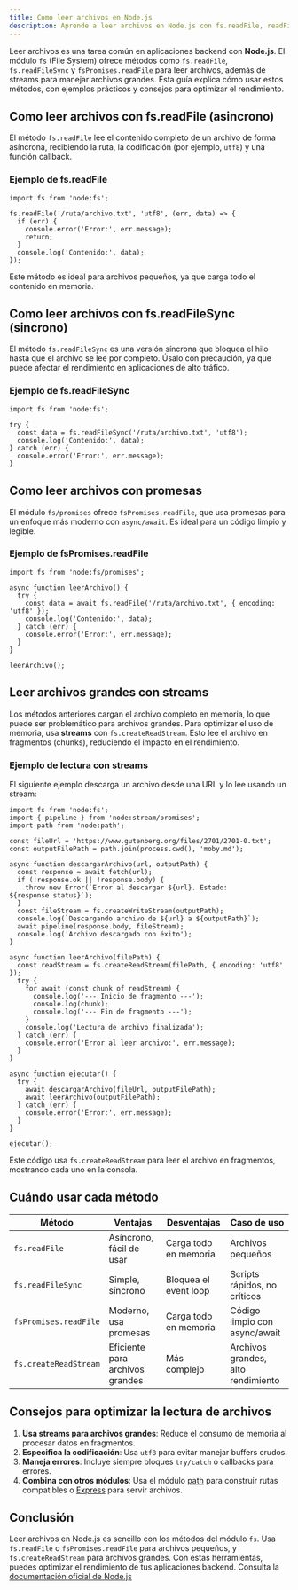 ```yaml
---
title: Como leer archivos en Node.js
description: Aprende a leer archivos en Node.js con fs.readFile, readFileSync y streams para optimizar memoria
---
```


Leer archivos es una tarea común en aplicaciones backend con **Node.js**. El módulo `fs` (File System) ofrece métodos como `fs.readFile`, `fs.readFileSync` y `fsPromises.readFile` para leer archivos, además de streams para manejar archivos grandes. Esta guía explica cómo usar estos métodos, con ejemplos prácticos y consejos para optimizar el rendimiento.

## Como leer archivos con fs.readFile (asincrono)

El método `fs.readFile` lee el contenido completo de un archivo de forma asíncrona, recibiendo la ruta, la codificación (por ejemplo, `utf8`) y una función callback.

### Ejemplo de fs.readFile

```go:js
import fs from 'node:fs';

fs.readFile('/ruta/archivo.txt', 'utf8', (err, data) => {
  if (err) {
    console.error('Error:', err.message);
    return;
  }
  console.log('Contenido:', data);
});
```

Este método es ideal para archivos pequeños, ya que carga todo el contenido en memoria.

## Como leer archivos con fs.readFileSync (sincrono)

El método `fs.readFileSync` es una versión síncrona que bloquea el hilo hasta que el archivo se lee por completo. Úsalo con precaución, ya que puede afectar el rendimiento en aplicaciones de alto tráfico.

### Ejemplo de fs.readFileSync

```go:js
import fs from 'node:fs';

try {
  const data = fs.readFileSync('/ruta/archivo.txt', 'utf8');
  console.log('Contenido:', data);
} catch (err) {
  console.error('Error:', err.message);
}
```

## Como leer archivos con promesas

El módulo `fs/promises` ofrece `fsPromises.readFile`, que usa promesas para un enfoque más moderno con `async/await`. Es ideal para un código limpio y legible.

### Ejemplo de fsPromises.readFile

```go:js
import fs from 'node:fs/promises';

async function leerArchivo() {
  try {
    const data = await fs.readFile('/ruta/archivo.txt', { encoding: 'utf8' });
    console.log('Contenido:', data);
  } catch (err) {
    console.error('Error:', err.message);
  }
}

leerArchivo();
```

## Leer archivos grandes con streams

Los métodos anteriores cargan el archivo completo en memoria, lo que puede ser problemático para archivos grandes. Para optimizar el uso de memoria, usa **streams** con `fs.createReadStream`. Esto lee el archivo en fragmentos (chunks), reduciendo el impacto en el rendimiento.

### Ejemplo de lectura con streams

El siguiente ejemplo descarga un archivo desde una URL y lo lee usando un stream:

```go:js
import fs from 'node:fs';
import { pipeline } from 'node:stream/promises';
import path from 'node:path';

const fileUrl = 'https://www.gutenberg.org/files/2701/2701-0.txt';
const outputFilePath = path.join(process.cwd(), 'moby.md');

async function descargarArchivo(url, outputPath) {
  const response = await fetch(url);
  if (!response.ok || !response.body) {
    throw new Error(`Error al descargar ${url}. Estado: ${response.status}`);
  }
  const fileStream = fs.createWriteStream(outputPath);
  console.log(`Descargando archivo de ${url} a ${outputPath}`);
  await pipeline(response.body, fileStream);
  console.log('Archivo descargado con éxito');
}

async function leerArchivo(filePath) {
  const readStream = fs.createReadStream(filePath, { encoding: 'utf8' });
  try {
    for await (const chunk of readStream) {
      console.log('--- Inicio de fragmento ---');
      console.log(chunk);
      console.log('--- Fin de fragmento ---');
    }
    console.log('Lectura de archivo finalizada');
  } catch (err) {
    console.error('Error al leer archivo:', err.message);
  }
}

async function ejecutar() {
  try {
    await descargarArchivo(fileUrl, outputFilePath);
    await leerArchivo(outputFilePath);
  } catch (err) {
    console.error('Error:', err.message);
  }
}

ejecutar();
```

Este código usa `fs.createReadStream` para leer el archivo en fragmentos, mostrando cada uno en la consola.

## Cuándo usar cada método

| Método                | Ventajas                        | Desventajas           | Caso de uso                        |
| --------------------- | ------------------------------- | --------------------- | ---------------------------------- |
| `fs.readFile`         | Asíncrono, fácil de usar        | Carga todo en memoria | Archivos pequeños                  |
| `fs.readFileSync`     | Simple, síncrono                | Bloquea el event loop | Scripts rápidos, no críticos       |
| `fsPromises.readFile` | Moderno, usa promesas           | Carga todo en memoria | Código limpio con async/await      |
| `fs.createReadStream` | Eficiente para archivos grandes | Más complejo          | Archivos grandes, alto rendimiento |

## Consejos para optimizar la lectura de archivos

1. **Usa streams para archivos grandes**: Reduce el consumo de memoria al procesar datos en fragmentos.
2. **Especifica la codificación**: Usa `utf8` para evitar manejar buffers crudos.
3. **Maneja errores**: Incluye siempre bloques `try/catch` o callbacks para errores.
4. **Combina con otros módulos**: Usa el módulo [path](https://nodejs.org/api/path.html) para construir rutas compatibles o [Express](https://expressjs.com/es/) para servir archivos.

## Conclusión

Leer archivos en Node.js es sencillo con los métodos del módulo `fs`. Usa `fs.readFile` o `fsPromises.readFile` para archivos pequeños, y `fs.createReadStream` para archivos grandes. Con estas herramientas, puedes optimizar el rendimiento de tus aplicaciones backend. Consulta la [documentación oficial de Node.js](https://nodejs.org/api/fs.html#fsreadfilepath-options-callback)
